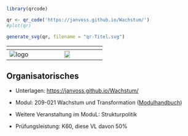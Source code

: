 
```r
library(qrcode)

qr <- qr_code('https://janvoss.github.io/Wachstum/')
#plot(qr)

generate_svg(qr, filename = "qr-Titel.svg")

```

|       ${}$        |  ${}$  |
|:-----------------:|:--------------------------------------------------:|
| ![logo](logo.png) |    ![](`{r} plot(qr)`){width="30%"}              |

:::{.callout-note 
    icon=false 
    collapse=true }

# Organisatorisches {.unnumbered}

- Unterlagen: <https://janvoss.github.io/Wachstum/>

- Modul: 209-021 Wachstum und Transformation ([Modulhandbuch](https://www.hfwu.de/fileadmin/user_upload/FAVM/ZuB/Module/Modulhandbuch_spob_zub_2022_WiSe_Stand_2022_WiSe.pdf))

- Weitere Veranstaltung im ModuL: Strukturpolitik

- Prüfungsleistung: K60, diese VL davon 50%

:::